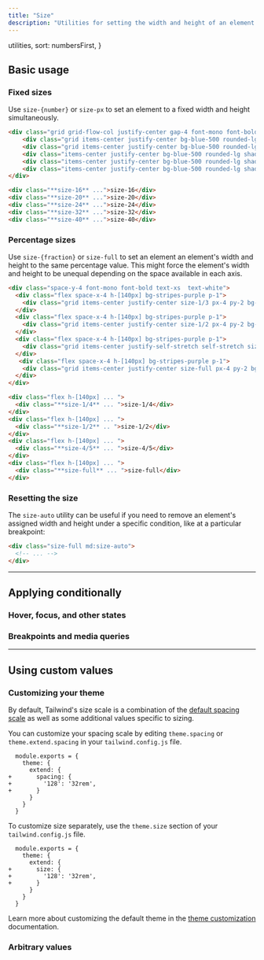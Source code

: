 ```yaml
---
title: "Size"
description: "Utilities for setting the width and height of an element simultaneously."
---
```



  utilities,
  sort: numbersFirst,
}

## Basic usage

### Fixed sizes

Use `size-{number}` or `size-px` to set an element to a fixed width and height simultaneously.

```html {{ example: true }}
<div class="grid grid-flow-col justify-center gap-4 font-mono font-bold text-xs text-center text-white">  
    <div class="grid items-center justify-center bg-blue-500 rounded-lg shadow-lg size-16">size-16</div>
    <div class="grid items-center justify-center bg-blue-500 rounded-lg shadow-lg size-20">size-20</div>
    <div class="items-center justify-center bg-blue-500 rounded-lg shadow-lg size-24 grid">size-24</div>
    <div class="items-center justify-center bg-blue-500 rounded-lg shadow-lg size-32 grid ">size-32</div>
    <div class="items-center justify-center bg-blue-500 rounded-lg shadow-lg size-40 hidden sm:grid">size-40</div>
</div>
```

```html
<div class="**size-16** ...">size-16</div>
<div class="**size-20** ...">size-20</div>
<div class="**size-24** ...">size-24</div>
<div class="**size-32** ...">size-32</div>
<div class="**size-40** ...">size-40</div>
```

### Percentage sizes

Use `size-{fraction}` or `size-full` to set an element an element's width and height to the same percentage value. This might force the element's width and height to be unequal depending on the space available in each axis.

```html {{ example: true }}
<div class="space-y-4 font-mono font-bold text-xs  text-white">
  <div class="flex space-x-4 h-[140px] bg-stripes-purple p-1">
    <div class="grid items-center justify-center size-1/3 px-4 py-2 bg-violet-500 rounded-lg shadow-lg text-center">size-1/3</div>
  </div>
  <div class="flex space-x-4 h-[140px] bg-stripes-purple p-1">
    <div class="grid items-center justify-center size-1/2 px-4 py-2 bg-violet-500 rounded-lg shadow-lg text-center">size-1/2</div>
  </div>
  <div class="flex space-x-4 h-[140px] bg-stripes-purple p-1">
    <div class="grid items-center justify-self-stretch self-stretch size-4/5 px-4 py-2 bg-violet-500 rounded-lg shadow-lg text-center">size-4/5</div>
  </div>
   <div class="flex space-x-4 h-[140px] bg-stripes-purple p-1">
    <div class="grid items-center justify-center size-full px-4 py-2 bg-violet-500 rounded-lg shadow-lg text-center">size-full</div>
  </div>
</div>
```

```html
<div class="flex h-[140px] ... ">
  <div class="**size-1/4** ... ">size-1/4</div>
</div>
<div class="flex h-[140px] ... ">
  <div class="**size-1/2** .. ">size-1/2</div>
</div>
<div class="flex h-[140px] ... ">
  <div class="**size-4/5** ... ">size-4/5</div>
</div>
<div class="flex h-[140px] ... ">
  <div class="**size-full** ... ">size-full</div>
</div>

```

### Resetting the size

The `size-auto` utility can be useful if you need to remove an element's assigned width and height under a specific condition, like at a particular breakpoint:

```html
<div class="size-full md:size-auto">
  <!-- ... -->
</div>
```

---

## <Heading ignore>Applying conditionally</Heading>

### <Heading ignore>Hover, focus, and other states</Heading>

<HoverFocusAndOtherStates defaultClass="size-1/2" featuredClass="size-full" />

### <Heading ignore>Breakpoints and media queries</Heading>

<BreakpointsAndMediaQueries defaultClass="size-1/2" featuredClass="size-full" />

---

## Using custom values

### Customizing your theme

By default, Tailwind's size scale is a combination of the [default spacing scale](/docs/customizing-spacing#default-spacing-scale) as well as some additional values specific to sizing.

You can customize your spacing scale by editing `theme.spacing` or `theme.extend.spacing` in your `tailwind.config.js` file.

```diff-js {{ filename: 'tailwind.config.js' }}
  module.exports = {
    theme: {
      extend: {
+       spacing: {
+         '128': '32rem',
+       }
      }
    }
  }
```

To customize size separately, use the `theme.size` section of your `tailwind.config.js` file.

```diff-js {{ filename: 'tailwind.config.js' }}
  module.exports = {
    theme: {
      extend: {
+       size: {
+         '128': '32rem',
+       }
      }
    }
  }
```

Learn more about customizing the default theme in the [theme customization](/docs/theme#customizing-the-default-theme) documentation.

### Arbitrary values

<ArbitraryValues property="size" featuredClass="size-[32rem]" />
